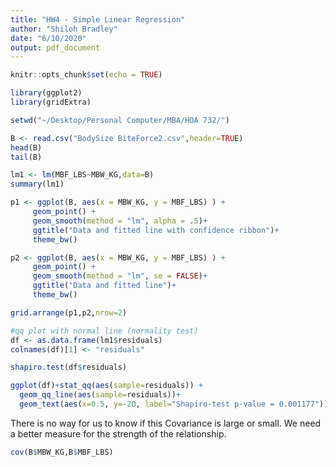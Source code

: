 ```yaml
---
title: "HW4 - Simple Linear Regression"
author: "Shiloh Bradley"
date: "6/10/2020"
output: pdf_document
---
```


```r
knitr::opts_chunk$set(echo = TRUE)

library(ggplot2)
library(gridExtra)

setwd("~/Desktop/Personal Computer/MBA/HOA 732/")
```

``` r
B <- read.csv("BodySize BiteForce2.csv",header=TRUE)
head(B)
tail(B)
```

``` r
lm1 <- lm(MBF_LBS~MBW_KG,data=B)
summary(lm1)
```

```r
p1 <- ggplot(B, aes(x = MBW_KG, y = MBF_LBS) ) +
     geom_point() +
     geom_smooth(method = "lm", alpha = .5)+
     ggtitle("Data and fitted line with confidence ribbon")+
     theme_bw()
```

```r
p2 <- ggplot(B, aes(x = MBW_KG, y = MBF_LBS) ) +
     geom_point() +
     geom_smooth(method = "lm", se = FALSE)+
     ggtitle("Data and fitted line")+
     theme_bw()
```

```r
grid.arrange(p1,p2,nrow=2)
```

``` r
#qq plot with normal line (normality test)
df <- as.data.frame(lm1$residuals)
colnames(df)[1] <- "residuals"

shapiro.test(df$residuals) 

ggplot(df)+stat_qq(aes(sample=residuals)) + 
  geom_qq_line(aes(sample=residuals))+
  geom_text(aes(x=0.5, y=-20, label="Shapiro-test p-value = 0.001177"))
```

There is no way for us to know if this Covariance is large or small. We need a better measure for the strength of the relationship.
```r
cov(B$MBW_KG,B$MBF_LBS)
```
